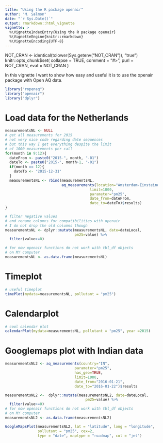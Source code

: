 ```yaml
---
title: "Using the R package openair"
author: "M. Salmon"
date: "`r Sys.Date()`"
output: rmarkdown::html_vignette
vignette: >
  %\VignetteIndexEntry{Using the R package openair}
  %\VignetteEngine{knitr::rmarkdown}
  %\VignetteEncoding{UTF-8}
---
```

NOT_CRAN <- identical(tolower(Sys.getenv("NOT_CRAN")), "true")
knitr::opts_chunk$set(
  collapse = TRUE,
  comment = "#>",
  purl = NOT_CRAN,
  eval = NOT_CRAN
)

In this vignette I want to show how easy and useful it is to use the openair package with Open AQ data.

```r
library("ropenaq")
library("openair")
library("dplyr")

```

# Load data for the Netherlands

```r
measurementsNL <- NULL
# get all measurements for 2015
# not very nice code regarding date sequences
# but this way I get everything despite the limit
# of 1000 measurements per call
for(month in 9:12){
  dateFrom <- paste0("2015-", month, "-01")
  dateTo <- paste0("2015-", month+1, "-01")
  if(month == 12){
    dateTo <- "2015-12-31"
  }
  measurementsNL <- rbind(measurementsNL,
                          aq_measurements(location="Amsterdam-Einsteinweg",
                                       limit=1000,
                                       parameter="pm25",
                                       date_from=dateFrom,
                                       date_to=dateTo)$results)
}

# filter negative values
# and rename columns for compatibilities with openair
# I do not drop the old columns though
measurementsNL <- dplyr::mutate(measurementsNL, date=dateLocal,
                                pm25=value) %>%
  filter(value>=0)

# for now openair functions do not work with tbl_df objects
# on MY computer
measurementsNL <- as.data.frame(measurementsNL)
```

# Timeplot

```r
# useful timeplot
timePlot(mydata=measurementsNL, pollutant = "pm25")

```

# Calendarplot

```r
# cool calendar plot
calendarPlot(mydata=measurementsNL, pollutant = "pm25", year =2015)

```


# Googlemaps plot with Indian data



```r
measurementsNL2 <- aq_measurements(country="IN",
                                parameter="pm25",
                                has_geo=TRUE,
                                limit=1000,
                                date_from="2016-01-21",
                                date_to="2016-01-22")$results

measurementsNL2 <-  dplyr::mutate(measurementsNL2, date=dateLocal,
                                     pm25=value) %>%
  filter(value>=0)
# for now openair functions do not work with tbl_df objects
# on MY computer
measurementsNL2 <- as.data.frame(measurementsNL2)

GoogleMapsPlot(measurementsNL2, lat = "latitude", long = "longitude",
               pollutant = "pm25", cex=2,
               type = "date", maptype = "roadmap", col = "jet")
```
